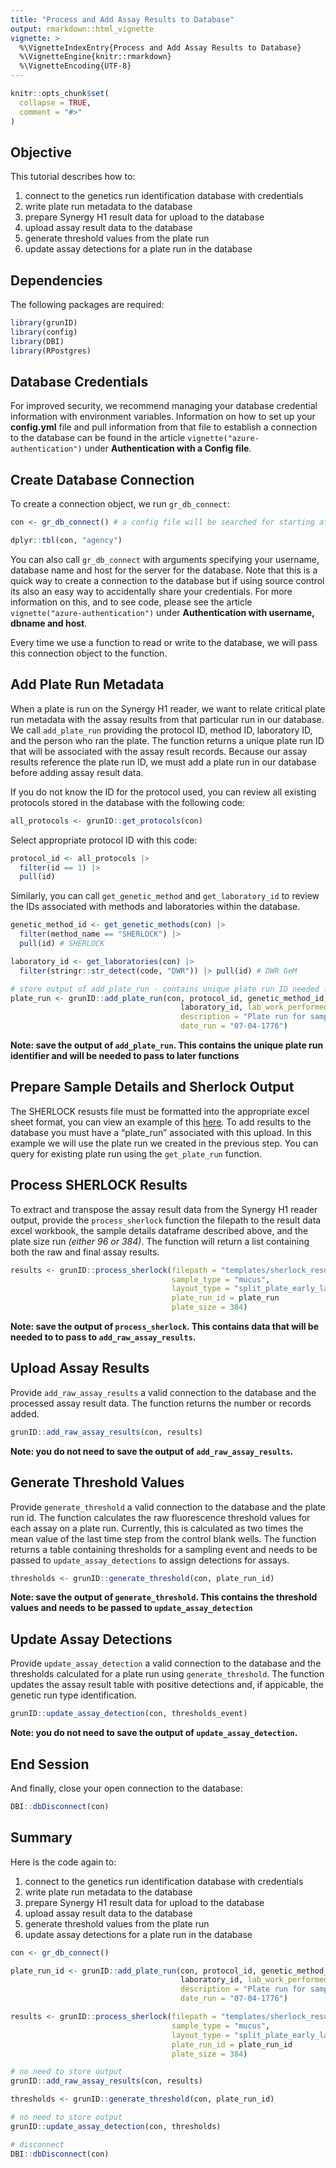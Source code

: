 ```yaml
---
title: "Process and Add Assay Results to Database"
output: rmarkdown::html_vignette
vignette: >
  %\VignetteIndexEntry{Process and Add Assay Results to Database}
  %\VignetteEngine{knitr::rmarkdown}
  %\VignetteEncoding{UTF-8}
---
```


```r
knitr::opts_chunk$set(
  collapse = TRUE,
  comment = "#>"
)
```

## Objective

This tutorial describes how to:

1. connect to the genetics run identification database with credentials
2. write plate run metadata to the database
3. prepare Synergy H1 result data for upload to the database
4. upload assay result data to the database
5. generate threshold values from the plate run
6. update assay detections for a plate run in the database

## Dependencies

The following packages are required:
```r
library(grunID)
library(config)
library(DBI)
library(RPostgres)
```

## Database Credentials

For improved security, we recommend managing your database credential information 
with environment variables. Information on how to set up your **config.yml** file and
pull information from that file to establish a connection to the database can be found 
in the article `vignette("azure-authentication")` under **Authentication with a Config file**.

## Create Database Connection

To create a connection object, we run `gr_db_connect`:
```r
con <- gr_db_connect() # a config file will be searched for starting at the working directory.

dplyr::tbl(con, "agency")
```

You can also call `gr_db_connect` with arguments specifying your username, database name and host for the server for the database. Note that this is a quick way to create a connection to the database but if using source control its also an easy way to accidentally share your credentials. For more information on this, and to see code, please see the article `vignette("azure-authentication")` under **Authentication with username, dbname and host**.

Every time we use a function to read or write to the database, we will pass 
this connection object to the function.

## Add Plate Run Metadata

When a plate is run on the Synergy H1 reader, we want to relate critical plate run 
metadata with the assay results from that particular run in our database. We call 
`add_plate_run` providing the protocol ID, method ID, laboratory ID, and the 
person who ran the plate. The function returns a unique plate run ID that will be
associated with the assay result records. Because our assay results reference the
plate run ID, we must add a plate run in our database before adding assay result
data.

If you do not know the ID for the protocol used, you can review all existing 
protocols stored in the database with the following code: 
```r
all_protocols <- grunID::get_protocols(con)
```

Select appropriate protocol ID with this code:
```r
protocol_id <- all_protocols |>
  filter(id == 1) |>
  pull(id)
```
Similarly, you can call `get_genetic_method` and `get_laboratory_id` to
review the IDs associated with methods and laboratories within the database.

```r
genetic_method_id <- get_genetic_methods(con) |>
  filter(method_name == "SHERLOCK") |>
  pull(id) # SHERLOCK

laboratory_id <- get_laboratories(con) |>
  filter(stringr::str_detect(code, "DWR")) |> pull(id) # DWR GeM

# store output of add_plate_run - contains unique plate run ID needed for later functions
plate_run <- grunID::add_plate_run(con, protocol_id, genetic_method_id,
                                      laboratory_id, lab_work_performed_by = "Yogi Bear",
                                      description = "Plate run for sampling event X",
                                      date_run = "07-04-1776")
```


**Note: save the output of `add_plate_run`. This contains the unique plate run identifier and will be needed
to pass to later functions**

## Prepare Sample Details and Sherlock Output

The SHERLOCK resusts file must be formatted into the appropriate excel sheet format, you can view an example
of this [here](https://srjpe.github.io/grunID/articles/grunID-data-templates.html). To add results to the
database you must have a "plate_run" associated with this upload. In this example we will use the plate run
we created in the previous step. You can query for existing plate run using the `get_plate_run` function.

## Process SHERLOCK Results

To extract and transpose the assay result data from the Synergy H1 reader output,
provide the `process_sherlock` function the filepath to the result data excel workbook,
the sample details dataframe described above, and the plate size run *(either 96 or 384)*.
The function will return a list containing both the raw and final assay results.

```r
results <- grunID::process_sherlock(filepath = "templates/sherlock_results_template.xlsx",
                                    sample_type = "mucus",
                                    layout_type = "split_plate_early_late",
                                    plate_run_id = plate_run
                                    plate_size = 384)
```

**Note: save the output of `process_sherlock`. This contains data that will be needed to
to pass to `add_raw_assay_results`.**

## Upload Assay Results

Provide `add_raw_assay_results` a valid connection to the database and the processed
assay result data. The function returns the number or records added.
```r
grunID::add_raw_assay_results(con, results)
```

**Note: you do not need to save the output of `add_raw_assay_results`.**

## Generate Threshold Values

Provide `generate_threshold` a valid connection to the database and the plate run id. The function calculates
the raw fluorescence threshold values for each assay on a plate run. Currently, this is calculated as two times the mean value
of the last time step from the control blank wells.
The function returns a table containing thresholds for a sampling event and needs to be passed to `update_assay_detections` to assign
detections for assays.

```r
thresholds <- grunID::generate_threshold(con, plate_run_id)
```
**Note: save the output of `generate_threshold`. This contains the threshold values and needs to be passed to `update_assay_detection`**

## Update Assay Detections
Provide `update_assay_detection` a valid connection to the database and the thresholds calculated for a plate run using `generate_threshold`. The function updates the assay result table with positive detections and, if appicable, the genetic run type identification.

```r
grunID::update_assay_detection(con, thresholds_event)
```
**Note: you do not need to save the output of `update_assay_detection`.**


## End Session

And finally, close your open connection to the database:
```r
DBI::dbDisconnect(con)
```

## Summary

Here is the code again to:

1. connect to the genetics run identification database with credentials
2. write plate run metadata to the database
3. prepare Synergy H1 result data for upload to the database
4. upload assay result data to the database
5. generate threshold values from the plate run
6. update assay detections for a plate run in the database

```r
con <- gr_db_connect()

plate_run_id <- grunID::add_plate_run(con, protocol_id, genetic_method_id,
                                      laboratory_id, lab_work_performed_by = "Yogi Bear",
                                      description = "Plate run for sampling event X",
                                      date_run = "07-04-1776")

results <- grunID::process_sherlock(filepath = "templates/sherlock_results_template.xlsx",
                                    sample_type = "mucus",
                                    layout_type = "split_plate_early_late",
                                    plate_run_id = plate_run_id
                                    plate_size = 384)

# no need to store output
grunID::add_raw_assay_results(con, results)

thresholds <- grunID::generate_threshold(con, plate_run_id)

# no need to store output
grunID::update_assay_detection(con, thresholds)

# disconnect
DBI::dbDisconnect(con)
```
